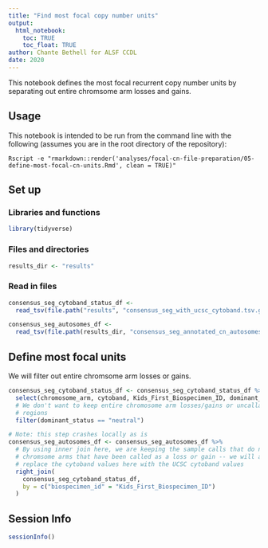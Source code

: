 ```yaml
---
title: "Find most focal copy number units"
output: 
  html_notebook:
    toc: TRUE
    toc_float: TRUE
author: Chante Bethell for ALSF CCDL
date: 2020
---
```


This notebook defines the most focal recurrent copy number units by separating out entire chromsome arm losses and gains.

## Usage

This notebook is intended to be run from the command line with the following (assumes you are in the root directory of the repository):

```
Rscript -e "rmarkdown::render('analyses/focal-cn-file-preparation/05-define-most-focal-cn-units.Rmd', clean = TRUE)"
```

## Set up

### Libraries and functions

```r
library(tidyverse)
```

### Files and directories

```r
results_dir <- "results"
```

### Read in files

```r
consensus_seg_cytoband_status_df <-
  read_tsv(file.path("results", "consensus_seg_with_ucsc_cytoband.tsv.gz"))

consensus_seg_autosomes_df <-
  read_tsv(file.path(results_dir, "consensus_seg_annotated_cn_autosomes.tsv.gz"))
```

## Define most focal units

We will filter out entire chromsome arm losses or gains.

```r
consensus_seg_cytoband_status_df <- consensus_seg_cytoband_status_df %>%
  select(chromosome_arm, cytoband, Kids_First_Biospecimen_ID, dominant_status) %>%
  # We don't want to keep entire chromosome arm losses/gains or uncallable
  # regions
  filter(dominant_status == "neutral")

# Note: this step crashes locally as is
consensus_seg_autosomes_df <- consensus_seg_autosomes_df %>%
  # By using inner join here, we are keeping the sample calls that do not fall
  # chromsome arms that have been called as a loss or gain -- we will also
  # replace the cytoband values here with the UCSC cytoband values
  right_join(
    consensus_seg_cytoband_status_df,
    by = c("biospecimen_id" = "Kids_First_Biospecimen_ID")
  )
```

## Session Info

```r
sessionInfo()
```

